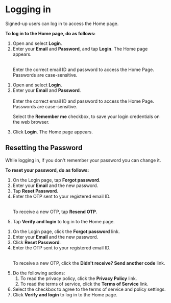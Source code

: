 
# Logging in

Signed-up users can log in to access the Home page.

<b>To log in to the Home page, do as follows:</b>

<Tabs>
<TabItem value="mentored mobile application" label="Mobile App" default>
<ol>
<li>Open <PartialExample mentored /> and select <b>Login</b>.</li>
<li> Enter your <b>Email</b> and <b>Password</b>, and tap <b>Login</b>. The Home page appears.
<br />
<br />
    <Admonition type="note">
    <p>Enter the correct email ID and password to access the Home Page. Passwords are case-sensitive.</p>
    </Admonition>
</li>
</ol>
</TabItem> 
<TabItem value="mentored portal" label="Web Portal">
<ol>
<li>Open <PartialExample mentored /> and select <b>Login</b>.</li>
<li>Enter your <b>Email</b> and <b>Password</b>.
<br />
<br />
    <Admonition type="note">
    Enter the correct email ID and password to access the Home Page. Passwords are case-sensitive.
    </Admonition>
    <Admonition type="tip">  
    <p>Select the <b>Remember me</b> checkbox, to save your login credentials on the web browser.</p>
    </Admonition>
</li>
<li>Click <b>Login</b>. The Home page appears.</li>
</ol>
</TabItem>
</Tabs>

## Resetting the Password

While logging in, if you don't remember your password you can change it.

<b>To reset your password, do as follows:</b>

<Tabs>
<TabItem value="mentored mobile application" label="Mobile App" default>
<ol>
<li>On the Login page, tap <b>Forgot password</b>.</li>
<li>Enter your <b>Email</b> and the new password.</li>
<li>Tap <b>Reset Password</b>.</li>
<li>Enter the OTP sent to your registered email ID.
<br />
<br />
    <Admonition type="tip">   
    <p>To receive a new OTP, tap <b>Resend OTP</b>.</p>
    </Admonition>  
</li>
<li>Tap <b>Verify and login</b> to log in to the Home page.</li>
</ol>
</TabItem>
<TabItem value="mentored portal" label="Web Portal">
<ol>
<li>On the Login page, click the <b>Forgot password</b> link.</li>
<li>Enter your <b>Email</b> and the new password.</li>
<li>Click <b>Reset Password</b>.</li>
<li>Enter the OTP sent to your registered email ID.
<br />
<br />
    <Admonition type="tip">    
    <p>To receive a new OTP, click the <b>Didn't receive? Send another code</b> link.</p>
    </Admonition>  
</li>
<li>Do the following actions:
    <ol>
    <li>To read the privacy policy, click the <b>Privacy Policy</b> link.</li>
    <li>To read the terms of service, click the <b>Terms of Service</b> link.</li>
    </ol>
</li>
<li>Select the checkbox to agree to the terms of service and policy settings.</li>
<li>Click <b>Verify and login</b> to log in to the Home page.</li>
</ol>
</TabItem>
</Tabs>